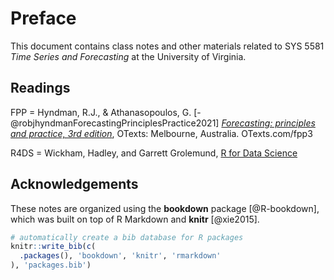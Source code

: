 # Preface {-}

This document contains class notes and other materials related to SYS 5581 *Time Series and Forecasting* at the University of Virginia.


## Readings  {-}

FPP = Hyndman, R.J., & Athanasopoulos, G. [-@robjhyndmanForecastingPrinciplesPractice2021] [*Forecasting: principles and practice, 3rd edition*](https://otexts.com/fpp3/), OTexts: Melbourne, Australia. OTexts.com/fpp3

R4DS = Wickham, Hadley, and Garrett Grolemund, [R for Data Science](https://r4ds.had.co.nz/)

## Acknowledgements  {-}

These notes are organized using the **bookdown** package [@R-bookdown], which was built on top of R Markdown and **knitr** [@xie2015].

```r
# automatically create a bib database for R packages
knitr::write_bib(c(
  .packages(), 'bookdown', 'knitr', 'rmarkdown'
), 'packages.bib')
```
